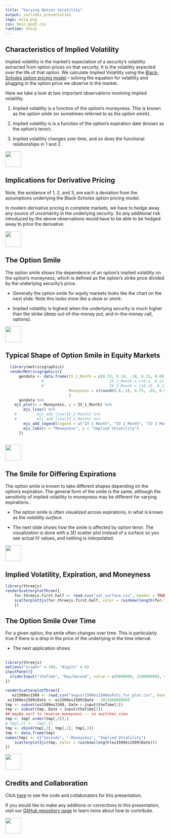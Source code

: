 ```yaml
---
title: "Varying Option Volatility"
output: ioslides_presentation
logo: misq.png
css: 5min_mod2.css
runtime: shiny
---
```


## Characteristics of Implied Volatility

Implied volatility is the market's expectation of a security's volatility extracted from option prices on that security.  It is the volatility expected over the life of that option.  We calculate Implied Volatility using the [Black-Scholes option pricing model](http://www.5minutefinance.org/concepts/black-scholes) -- solving the equation for volatility and plugging in the option price we observe in the market.  

Here we take a look at two important observations involving implied volatility.

1. Implied volatility is a function of the option's moneyness.  This is known as the *option smile* (or sometimes referred to as the *option smirk*).

2. Implied volatility is is a function of the option's expiration date (known as the option's tenor).  

3. Implied volatility changes over time, and so does the functional relationships in 1 and 2. 

<div class="MIfooter"><img src="mi.png" style="height:50px;"></div> 

## Implications for Derivative Pricing

Note, the existence of 1, 2, and 3, are each a deviation from the assumptions underlying the Black-Scholes option pricing model. 

In modern derivative pricing in complete markets, we have to hedge away any source of uncertainty in the underlying security.  So any additional risk introduced by the above observations would have to be able to be hedged away to price the derivative.

<div class="MIfooter"><img src="mi.png" style="height:50px;"></div> 

## The Option Smile

The option smile shows the dependence of an option's implied volatility on the option's moneyness, which is defined as the option's strike price divided by the underlying security's price.  

-  Generally the option smile for equity markets looks like the chart on the next slide. Note this looks more like a *skew* or *smirk*.  

- Implied volatility is highest when the underlying security is much higher than the strike (deep out-of-the-money put, and in-the-money call, options).  

<div class="MIfooter"><img src="mi.png" style="height:50px;"></div> 

## Typical Shape of Option Smile in Equity Markets

```r
  library(metricsgraphics)
  renderMetricsgraphics({
      gendata <- data.frame(IV_1_Month = c(0.33, 0.24, .18, 0.15, 0.09, .08),
			    #                             IV_2_Month = c(0.3, 0.21, .15, 0.13, 0.09, .08),
			    #                             IV_3_Month = c(0.25, 0.17, .15, 0.13, 0.10, .09),
                            Moneyness = c(round(0.6, 1), 0.75, .85, 0.9, 1.05, 1.15)
                            )
      gendata %>%
    mjs_plot(x = Moneyness, y = IV_1_Month) %>%
        mjs_line() %>%
    #         mjs_add_line(IV_2_Month) %>%
    #         mjs_add_line(IV_3_Month) %>%
        mjs_add_legend(legend = c("IV 1 Month", "IV 2 Month", "IV 3 Month")) %>%
        mjs_labs(x = "Moneyness", y = "Implied Volatility")
      })
 
```

<div class="MIfooter"><img src="mi.png" style="height:50px;"></div> 

## The Smile for Differing Expirations

The option smile is known to take different shapes depending on the options expiration.  The general form of the smile is the same, although the sensitivity of implied volatility to moneyness may be different for varying expirations.  

-  The option smile is often visualized across expirations, in what is known as the *volatility surface*.  

-  The next slide shows how the smile is affected by option tenor.  The visualization is done with a 3D scatter plot instead of a surface so you see actual IV values, and nothing is interpolated.

<!-- -  The chart is done using [plotly](https://plot.ly/products/industries/finance-analytics/). -->


<div class="MIfooter"><img src="mi.png" style="height:50px;"></div> 

<!-- ## Implied Volatility, Expiration, and Moneyness -->

<!-- ```{r echo = FALSE, message = FALSE, warning = FALSE} -->
<!-- library(plotly) -->
<!-- renderPlotly({ -->
<!--     for.plotly.first.half <- read.csv("vol_surface.csv", header = TRUE, stringsAsFactors = FALSE) -->
<!--     plot_ly(for.plotly.first.half, x = Years_Until_Expiration, y = Moneyness, z = Implied_Volatility, color = Implied_Volatility, type = "scatter3d", mode = "markers") -->
<!--     }) -->
<!-- ``` -->
<!-- <div class="MIfooter"><img src="mi.png" style="height:50px;"></div>  -->

<!-- same viz just with threejs -->

## Implied Volatility, Expiration, and Moneyness

```r
library(threejs)
renderScatterplotThree({
    for.threejs.first.half <- read.csv("vol_surface.csv", header = TRUE, stringsAsFactors = FALSE)[,-1]
    scatterplot3js(for.threejs.first.half, color = rainbow(length(for.threejs.first.half[,1])))
    })
```


<!-- ## -->

<!-- ```{r, echo = FALSE} -->
<!-- library(plotly) -->
<!-- options("scipen" = 100, "digits" = 6) -->
<!-- inputPanel({ -->
<!--   sliderInput("theTime2", "Day/Second", value = c(0000000, 310000000), min = 0000000, max = 3100000, animate = animationOptions(interval = 300), sep = "", step = 60) -->
<!-- }) -->
<!-- renderPlotly({ -->
<!--  ez1509es1509 <- read.csv("august1509ez1509esPuts_for_plot.csv", header = TRUE)[, -1] -->
<!--  ez1509es1509$Date <- ez1509es1509$Date - 2015080000000 -->
<!-- tmp <- subset(ez1509es1509, Date > input$theTime2[1]) -->
<!-- tmp <- subset(tmp, Date < input$theTime2[2]) -->
<!-- ## maybe sort to reverse moneyness -- so switches view -->
<!-- tmp <- tmp[ order(tmp[,2]),] -->
<!-- ## tmp[,2] <- -tmp[,2] -->
<!-- names(tmp)[1] <- "Time_in_Seconds" -->
<!--     plot_ly(tmp, x = Moneyness, y = Time_in_Seconds, z = Implied_Volatility, color = Implied_Volatility, type = "scatter3d", mode = "markers") -->
<!--     ## scatterplot3js(tmp, color = rainbow(length(ez1509es1509$Date)), labels = c("Time", "-Moneyness", "Implied Volatility")) -->
<!-- }) -->
<!-- ``` -->

<!-- <div class="MIfooter"><img src="mi.png" style="height:50px;"></div>  -->


## The Option Smile Over Time

For a given option, the smile often changes over time.  This is particularly true if there is a drop in the price of the underlying in the time interval.  

-  The next application shows 


##

```r
library(threejs)
options("scipen" = 100, "digits" = 6)
inputPanel({
  sliderInput("theTime", "Day/Second", value = c(0000000, 310000000), min = 0000000, max = 3100000, animate = animationOptions(interval = 300), sep = "", step = 60)
})

renderScatterplotThree({
   ez1509es1509 <- read.csv("august1509ez1509esPuts_for_plot.csv", header = TRUE)[, -1]
 ez1509es1509$Date <- ez1509es1509$Date - 2015080000000
tmp <- subset(ez1509es1509, Date > input$theTime[1])
tmp <- subset(tmp, Date < input$theTime[2])
## maybe sort to reverse moneyness -- so switches view
tmp <- tmp[ order(tmp[,2]),]
# tmp[,2] <- -tmp[,2]
tmp <- cbind(tmp[,2], tmp[,1], tmp[,3])
tmp <- data.frame(tmp)
names(tmp) <- c("Seconds", "-Moneyness", "Implied Volatility")
    scatterplot3js(tmp, color = rainbow(length(ez1509es1509$Date)))
})

```

<div class="MIfooter"><img src="mi.png" style="height:50px;"></div> 




## Credits and Collaboration

Click [here](https://github.com/FinancialMarkets/5MinuteFinance/blob/master/Options/stochastic_vol/stoch_vol.Rmd) to see the code and collaborators for this presentation.

If you would like to make any additions or corrections to this presentation, visit our [GitHub repository page](https://github.com/FinancialMarkets/5MinuteFinance#how-to-contribute) to learn more about how to contribute.

<div class="MIfooter"><img src="mi.png" style="height:50px;"></div> 

